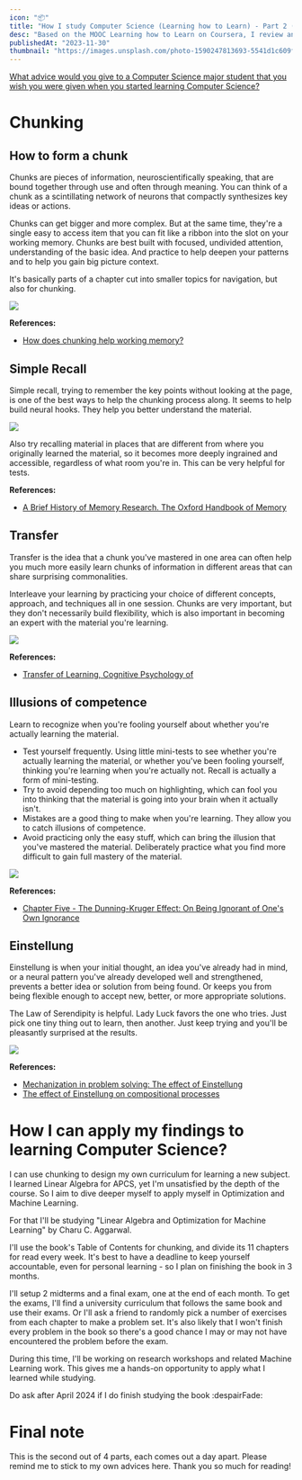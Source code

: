 ```yaml
---
icon: "📦"
title: "How I study Computer Science (Learning how to Learn) - Part 2 (Chunking)"
desc: "Based on the MOOC Learning how to Learn on Coursera, I review and explore how chunking helps me understand complex concepts and apply them in different contexts."
publishedAt: "2023-11-30"
thumbnail: "https://images.unsplash.com/photo-1590247813693-5541d1c609fd"
---
```

[What advice would you give to a Computer Science major student that you wish you were given when you started learning Computer Science?](https://www.quora.com/What-advice-would-you-give-to-a-Computer-Science-major-student-that-you-wish-you-were-given-when-you-started-learning-Computer-Science/answer/Nikhil-Garg?ch=10&oid=1292239&share=b26792fb&srid=htUgsc&target_type=answer)

# Chunking
## How to form a chunk 
Chunks are pieces of information, neuroscientifically speaking, that are bound together through use and often through meaning. You can think of a chunk as a scintillating network of neurons that compactly synthesizes key ideas or actions. 

Chunks can get bigger and more complex. But at the same time, they're a single easy to access item that you can fit like a ribbon into the slot on your working memory. Chunks are best built with focused, undivided attention, understanding of the basic idea. And practice to help deepen your patterns and to help you gain big picture context.

It's basically parts of a chapter cut into smaller topics for navigation, but also for chunking.

![](https://imgur.com/20gp9zA.png)

**References:**
* [How does chunking help working memory?](https://doi.org/10.1037%2Fxlm0000578)

## Simple Recall
Simple recall, trying to remember the key points without looking at the page, is one of the best ways to help the chunking process along. It seems to help build neural hooks. They help you better understand the material. 

![](https://imgur.com/sOJzPU2.png)

Also try recalling material in places that are different from where you originally learned the material, so it becomes more deeply ingrained and accessible, regardless of what room you're in. This can be very helpful for tests.

**References:**
* [A Brief History of Memory Research. The Oxford Handbook of Memory](https://psycnet.apa.org/record/2000-00111-001)

## Transfer 
Transfer is the idea that a chunk you've mastered in one area can often help you much more easily learn chunks of information in different areas that can share surprising commonalities. 

Interleave your learning by practicing your choice of different concepts, approach, and techniques all in one session. Chunks are very important, but they don't necessarily build flexibility, which is also important in becoming an expert with the material you're learning.

![](https://computingstudy.files.wordpress.com/2017/12/venncs.gif)

**References:**
* [Transfer of Learning, Cognitive Psychology of](https://doi.org/10.1016/B0-08-043076-7/01481-9)

## Illusions of competence
Learn to recognize when you're fooling yourself about whether you're actually learning the material. 
* Test yourself frequently. Using little mini-tests to see whether you're actually learning the material, or whether you've been fooling yourself, thinking you're learning when you're actually not. Recall is actually a form of mini-testing. 
* Try to avoid depending too much on highlighting, which can fool you into thinking that the material is going into your brain when it actually isn't. 
* Mistakes are a good thing to make when you're learning. They allow you to catch illusions of competence.
* Avoid practicing only the easy stuff, which can bring the illusion that you've mastered the material. Deliberately practice what you find more difficult to gain full mastery of the material.

![](https://upload.wikimedia.org/wikipedia/commons/thumb/4/43/Dunning%E2%80%93Kruger_Effect2.svg/800px-Dunning%E2%80%93Kruger_Effect2.svg.png)

**References:**
* [Chapter Five - The Dunning-Kruger Effect: On Being Ignorant of One's Own Ignorance](https://doi.org/10.1016%2FB978-0-12-385522-0.00005-6)

## Einstellung
Einstellung is when your initial thought, an idea you've already had in mind, or a neural pattern you've already developed well and strengthened, prevents a better idea or solution from being found. Or keeps you from being flexible enough to accept new, better, or more appropriate solutions. 

The Law of Serendipity is helpful. Lady Luck favors the one who tries. Just pick one tiny thing out to learn, then another. Just keep trying and you'll be pleasantly surprised at the results.

![](https://orchard-prod.azurewebsites.net/media/Stories/Stu_Einstellung/Einstellung_Effect.png)

**References:**
* [Mechanization in problem solving: The effect of Einstellung](https://doi.org/10.1037%2Fh0093502)
* [The effect of Einstellung on compositional processes](https://web.archive.org/web/20160508163029/http://act-r.psy.cmu.edu/wordpress/wp-content/uploads/2012/12/671p2444.pdf)

# How I can apply my findings to learning Computer Science?
I can use chunking to design my own curriculum for learning a new subject. I learned Linear Algebra for APCS, yet I'm unsatisfied by the depth of the course. So I aim to dive deeper myself to apply myself in Optimization and Machine Learning.

For that I'll be studying "Linear Algebra and Optimization for Machine Learning" by Charu C. Aggarwal.

I'll use the book's Table of Contents for chunking, and divide its 11 chapters for read every week. It's best to have a deadline to keep yourself accountable, even for personal learning - so I plan on finishing the book in 3 months.

I'll setup 2 midterms and a final exam, one at the end of each month. To get the exams, I'll find a university curriculum that follows the same book and use their exams. Or I'll ask a friend to randomly pick a number of exercises from each chapter to make a problem set. It's also likely that I won't finish every problem in the book so there's a good chance I may or may not have encountered the problem before the exam.

During this time, I'll be working on research workshops and related Machine Learning work. This gives me a hands-on opportunity to apply what I learned while studying. 

Do ask after April 2024 if I do finish studying the book :despairFade:

# Final note
This is the second out of 4 parts, each comes out a day apart. Please remind me to stick to my own advices here. Thank you so much for reading!